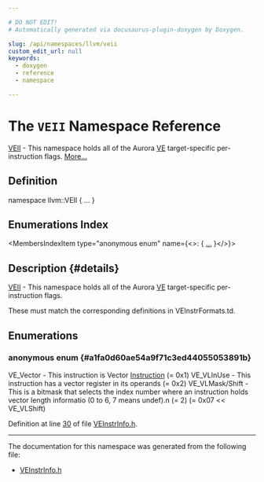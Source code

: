 ```yaml
---

# DO NOT EDIT!
# Automatically generated via docusaurus-plugin-doxygen by Doxygen.

slug: /api/namespaces/llvm/veii
custom_edit_url: null
keywords:
  - doxygen
  - reference
  - namespace

---
```





# The `VEII` Namespace Reference

<DoxygenPage pluginConfig={pluginConfig}>

<a href="/docs/api/namespaces/llvm/veii">VEII</a> - This namespace holds all of the Aurora <a href="/docs/api/namespaces/llvm/ve">VE</a> target-specific per-instruction flags. <a href="#details">More...</a>

## Definition

<CodeBlock>namespace llvm::VEII &#123; ... &#125;</CodeBlock>

## Enumerations Index

<MembersIndex>

<MembersIndexItem
  type="anonymous enum"
  name={<>:  &#123; <a href="#a1fa0d60ae54a9f71c3ed44055053891b">...</a> &#125;</>}>
</MembersIndexItem>

</MembersIndex>

## Description {#details}

<a href="/docs/api/namespaces/llvm/veii">VEII</a> - This namespace holds all of the Aurora <a href="/docs/api/namespaces/llvm/ve">VE</a> target-specific per-instruction flags.

These must match the corresponding definitions in VEInstrFormats.td.

<SectionDefinition>

## Enumerations

### anonymous enum  {#a1fa0d60ae54a9f71c3ed44055053891b}

<MemberDefinition
  prototype="anonymous enum ">

<EnumerationList title="Enumeration values">

<Link id="a1fa0d60ae54a9f71c3ed44055053891ba80a47316d09b2e7ef7e6fa7fff45c703" />
<EnumerationListItem name="VE_Vector">
VE&#95;Vector - This instruction is Vector <a href="/docs/api/classes/llvm/instruction">Instruction</a> (= 0x1)
</EnumerationListItem>

<Link id="a1fa0d60ae54a9f71c3ed44055053891ba5b2c11a64ad30872f6aa7e60022ef9e7" />
<EnumerationListItem name="VE_VLInUse">
VE&#95;VLInUse - This instruction has a vector register in its operands (= 0x2)
</EnumerationListItem>

<Link id="a1fa0d60ae54a9f71c3ed44055053891ba29f0bb87c2d91435fcdb9e194cf42613" />
<EnumerationListItem name="VE_VLShift">
VE&#95;VLMask/Shift - This is a bitmask that selects the index number where an instruction holds vector length informatio (0 to 6, 7 means undef).n (= 2)
</EnumerationListItem>

<Link id="a1fa0d60ae54a9f71c3ed44055053891bae1c02176a3fd8a52cb6560c86c963704" />
<EnumerationListItem name="VE_VLMask">
 (= 0x07 &lt;&lt; VE&#95;VLShift)
</EnumerationListItem>

</EnumerationList>

Definition at line <a href="/docs/api/files/lib/lib/target/lib/target/ve/veinstrinfo-h/#l00030">30</a> of file <a href="/docs/api/files/lib/lib/target/lib/target/ve/veinstrinfo-h">VEInstrInfo.h</a>.
</MemberDefinition>

</SectionDefinition>

<hr/>

The documentation for this namespace was generated from the following file:

<ul>
<li><a href="/docs/api/files/lib/lib/target/lib/target/ve/veinstrinfo-h">VEInstrInfo.h</a></li>
</ul>

</DoxygenPage>
